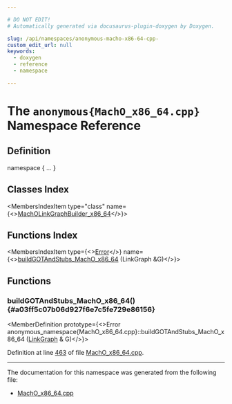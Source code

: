 ```yaml
---

# DO NOT EDIT!
# Automatically generated via docusaurus-plugin-doxygen by Doxygen.

slug: /api/namespaces/anonymous-macho-x86-64-cpp-
custom_edit_url: null
keywords:
  - doxygen
  - reference
  - namespace

---
```





# The `anonymous{MachO_x86_64.cpp}` Namespace Reference

<DoxygenPage pluginConfig={pluginConfig}>



## Definition

<CodeBlock>namespace &#123; ... &#125;</CodeBlock>

## Classes Index

<MembersIndex>

<MembersIndexItem
  type="class"
  name={<><a href="/docs/api/classes/anonymous-namespace-macho-x86-64-cpp-/macholinkgraphbuilder-x86-64">MachOLinkGraphBuilder_x86_64</a></>}>
</MembersIndexItem>

</MembersIndex>

## Functions Index

<MembersIndex>

<MembersIndexItem
  type={<><a href="/docs/api/classes/llvm/error">Error</a></>}
  name={<><a href="#a03ff5c07b06d927f6e7c5fe729e86156">buildGOTAndStubs&#95;MachO&#95;x86&#95;64</a> (LinkGraph &amp;G)</>}>
</MembersIndexItem>

</MembersIndex>


<SectionDefinition>

## Functions

### buildGOTAndStubs&#95;MachO&#95;x86&#95;64() {#a03ff5c07b06d927f6e7c5fe729e86156}

<MemberDefinition
  prototype={<>Error anonymous&#95;namespace&#123;MachO&#95;x86&#95;64.cpp&#125;::buildGOTAndStubs&#95;MachO&#95;x86&#95;64 (<a href="/docs/api/classes/llvm/jitlink/linkgraph">LinkGraph</a> &amp; G)</>}>

Definition at line <a href="/docs/api/files/lib/lib/executionengine/lib/executionengine/jitlink/macho-x86-64-cpp/#l00463">463</a> of file <a href="/docs/api/files/lib/lib/executionengine/lib/executionengine/jitlink/macho-x86-64-cpp">MachO&#95;x86&#95;64.cpp</a>.
</MemberDefinition>

</SectionDefinition>

<hr/>

The documentation for this namespace was generated from the following file:

<ul>
<li><a href="/docs/api/files/lib/lib/executionengine/lib/executionengine/jitlink/macho-x86-64-cpp">MachO_x86_64.cpp</a></li>
</ul>

</DoxygenPage>
